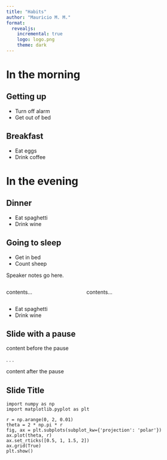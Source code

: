 ```yaml
---
title: "Habits"
author: "Mauricio M. M."
format:
  revealjs:
    incremental: true
    logo: logo.png
    theme: dark
---
```



# In the morning

## Getting up

- Turn off alarm
- Get out of bed

## Breakfast

- Eat eggs
- Drink coffee

# In the evening

## Dinner

- Eat spaghetti
- Drink wine

## Going to sleep

- Get in bed
- Count sheep

::: {.notes}
Speaker notes go here.
:::


:::: {.columns}

::: {.column width="40%"}
contents...
:::

::: {.column width="60%"}
contents...
:::

::::


::: {.incremental}
- Eat spaghetti
- Drink wine
:::

## Slide with a pause

content before the pause

. . .

content after the pause

## Slide Title {.smaller}

```.python
import numpy as np
import matplotlib.pyplot as plt

r = np.arange(0, 2, 0.01)
theta = 2 * np.pi * r
fig, ax = plt.subplots(subplot_kw={'projection': 'polar'})
ax.plot(theta, r)
ax.set_rticks([0.5, 1, 1.5, 2])
ax.grid(True)
plt.show()
```